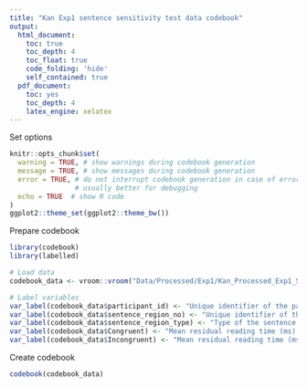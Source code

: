 ```yaml
---
title: "Kan Exp1 sentence sensitivity test data codebook"
output:
  html_document:
    toc: true
    toc_depth: 4
    toc_float: true
    code_folding: 'hide'
    self_contained: true
  pdf_document:
    toc: yes
    toc_depth: 4
    latex_engine: xelatex
---
```


Set options

```r
knitr::opts_chunk$set(
  warning = TRUE, # show warnings during codebook generation
  message = TRUE, # show messages during codebook generation
  error = TRUE, # do not interrupt codebook generation in case of errors,
                # usually better for debugging
  echo = TRUE  # show R code
)
ggplot2::theme_set(ggplot2::theme_bw())

```

Prepare codebook

```r
library(codebook)
library(labelled)

# Load data
codebook_data <- vroom::vroom("Data/Processed/Exp1/Kan_Processed_Exp1_Sensitivity_Sentence_data.tsv")

# Label variables
var_label(codebook_data$participant_id) <- "Unique identifier of the participant"
var_label(codebook_data$sentence_region_no) <- "Unique identifier of the sentence region"
var_label(codebook_data$sentence_region_type) <- "Type of the sentence region"
var_label(codebook_data$Congruent) <- "Mean residual reading time (ms) of the sentence regions in the congruent sentences"
var_label(codebook_data$Incongruent) <- "Mean residual reading time (ms) of the sentence regions in the incongruent sentences"
```

Create codebook

```r
codebook(codebook_data)
```
